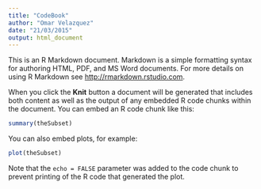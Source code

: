 ```yaml
---
title: "CodeBook"
author: "Omar Velazquez"
date: "21/03/2015"
output: html_document
---
```


This is an R Markdown document. Markdown is a simple formatting syntax for authoring HTML, PDF, and MS Word documents. For more details on using R Markdown see <http://rmarkdown.rstudio.com>.

When you click the **Knit** button a document will be generated that includes both content as well as the output of any embedded R code chunks within the document. You can embed an R code chunk like this:

```r
summary(theSubset)
```

You can also embed plots, for example:

```r
plot(theSubset)
```

Note that the `echo = FALSE` parameter was added to the code chunk to prevent printing of the R code that generated the plot.
